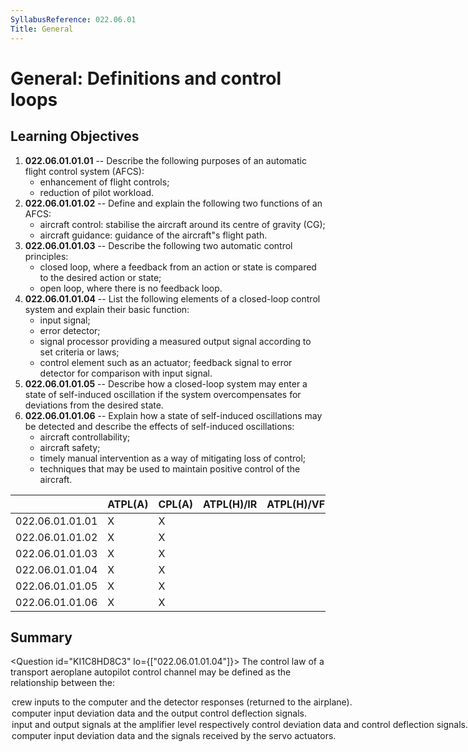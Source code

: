 ```yaml
---
SyllabusReference: 022.06.01
Title: General
---
```


# General: Definitions and control loops

## Learning Objectives

1.  **022.06.01.01.01** -- Describe the following purposes of an automatic flight
    control system (AFCS):
    - enhancement of flight controls;
    - reduction of pilot workload.
2.  **022.06.01.01.02** -- Define and explain the following two functions of an
    AFCS:
    - aircraft control: stabilise the aircraft around its centre of gravity (CG);
    - aircraft guidance: guidance of the aircraft"s flight path.
3.  **022.06.01.01.03** -- Describe the following two automatic control
    principles:
    - closed loop, where a feedback from an action or state is compared to the
      desired action or state;
    - open loop, where there is no feedback loop.
4.  **022.06.01.01.04** -- List the following elements of a closed-loop control
    system and explain their basic function:
    - input signal;
    - error detector;
    - signal processor providing a measured output signal according to set
      criteria or laws;
    - control element such as an actuator; feedback signal to error detector for
      comparison with input signal.
5.  **022.06.01.01.05** -- Describe how a closed-loop system may enter a state of
    self-induced oscillation if the system overcompensates for deviations from
    the desired state.
6.  **022.06.01.01.06** -- Explain how a state of self-induced oscillations may
    be detected and describe the effects of self-induced oscillations:
    - aircraft controllability;
    - aircraft safety;
    - timely manual intervention as a way of mitigating loss of control;
    - techniques that may be used to maintain positive control of the aircraft.

|                 | ATPL(A) | CPL(A) | ATPL(H)/IR | ATPL(H)/VFR | CPL(H) | IR  | CBIR(A) |
| --------------- | ------- | ------ | ---------- | ----------- | ------ | --- | ------- |
| 022.06.01.01.01 | X       | X      |            |             |        | X   |         |
| 022.06.01.01.02 | X       | X      |            |             |        | X   |         |
| 022.06.01.01.03 | X       | X      |            |             |        |     |         |
| 022.06.01.01.04 | X       | X      |            |             |        |     |         |
| 022.06.01.01.05 | X       | X      |            |             |        |     |         |
| 022.06.01.01.06 | X       | X      |            |             |        |     |         |

## Summary

<Question id="KI1C8HD8C3" lo={["022.06.01.01.04"]}>
  <Text variant="oneCorrect">
    The control law of a transport aeroplane autopilot control channel may be
    defined as the relationship between the:
  </Text>
<Option>
  crew inputs to the computer and the detector responses (returned to the
  airplane).
</Option>
<Option correct>
  computer input deviation data and the output control deflection signals.
</Option>
<Option>
  input and output signals at the amplifier level respectively control deviation
  data and control deflection signals.
</Option>

  <Option>
    computer input deviation data and the signals received by the servo
    actuators.
  </Option>
</Question>
